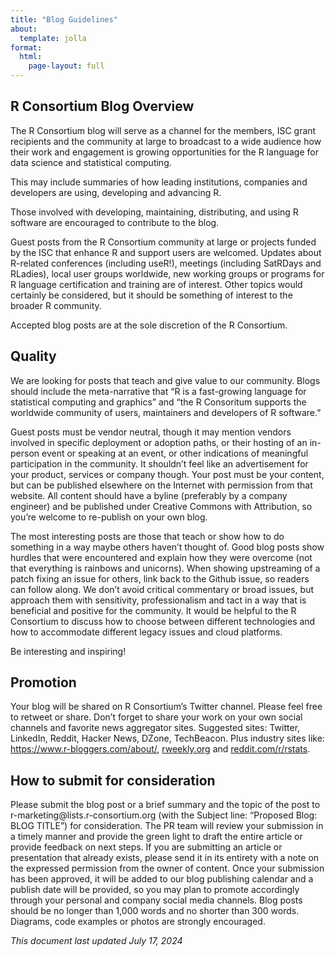 ```yaml
---
title: "Blog Guidelines"
about:
  template: jolla
format: 
  html:
    page-layout: full
---
```


## **R Consortium Blog Overview**

The R Consortium blog will serve as a channel for the members, ISC grant recipients and the community at large to broadcast to a wide audience how their work and engagement is growing opportunities for the R language for data science and statistical computing.

This may include summaries of how leading institutions, companies and developers are using, developing and advancing R. 

Those involved with developing, maintaining, distributing, and using R software are encouraged to contribute to the blog. 

Guest posts from the R Consortium community at large or projects funded by the ISC that enhance R and support users are welcomed. Updates about R-related conferences (including useR!), meetings (including SatRDays and RLadies), local user groups worldwide, new working groups or programs for R language certification and training are of interest. Other topics would certainly be considered, but it should be something of interest to the broader R community. 

Accepted blog posts are at the sole discretion of the R Consortium.


## **Quality**

We are looking for posts that teach and give value to our community. Blogs should include the meta-narrative that “R is a fast-growing language for statistical computing and graphics” and “the R Consoritum supports the worldwide community of users, maintainers and developers of R software.”  

Guest posts must be vendor neutral, though it may mention vendors involved in specific deployment or adoption paths, or their hosting of an in-person event or speaking at an event, or other indications of meaningful participation in the community. It shouldn’t feel like an advertisement for your product, services or company though. Your post must be your content, but can be published elsewhere on the Internet with permission from that website. All content should have a byline (preferably by a company engineer) and be published under Creative Commons with Attribution, so you’re welcome to re-publish on your own blog.

The most interesting posts are those that teach or show how to do something in a way maybe others haven’t thought of. Good blog posts show hurdles that were encountered and explain how they were overcome (not that everything is rainbows and unicorns). When showing upstreaming of a patch fixing an issue for others, link back to the Github issue, so readers can follow along. We don’t avoid critical commentary or broad issues, but approach them with sensitivity, professionalism and tact in a way that is beneficial and positive for the community. It would be helpful to the R Consortium to discuss how to choose between different technologies and how to accommodate different legacy issues and cloud platforms. 

Be interesting and inspiring! 


## **Promotion**

Your blog will be shared on R Consortium’s Twitter channel. Please feel free to retweet or share. Don’t forget to share your work on your own social channels and favorite news aggregator sites. Suggested sites: Twitter, LinkedIn, Reddit, Hacker News, DZone, TechBeacon. Plus industry sites like: [https://www.r-bloggers.com/about/](https://www.r-bloggers.com/about/), [rweekly.org](https://rweekly.org/) and [reddit.com/r/rstats](https://www.reddit.com/r/rstats/).


## **How to submit for consideration**

Please submit the blog post or a brief summary and the topic of the post to r-marketing@lists.r-consortium.org (with the Subject line: “Proposed Blog: BLOG TITLE”) for consideration. The PR team will review your submission in a timely manner and provide the green light to draft the entire article or provide feedback on next steps. If you are submitting an article or presentation that already exists, please send it in its entirety with a note on the expressed permission from the owner of content. Once your submission has been approved, it will be added to our blog publishing calendar and a publish date will be provided, so you may plan to promote accordingly through your personal and company social media channels. Blog posts should be no longer than 1,000 words and no shorter than 300 words. Diagrams, code examples or photos are strongly encouraged.

_This document last updated July 17, 2024_
